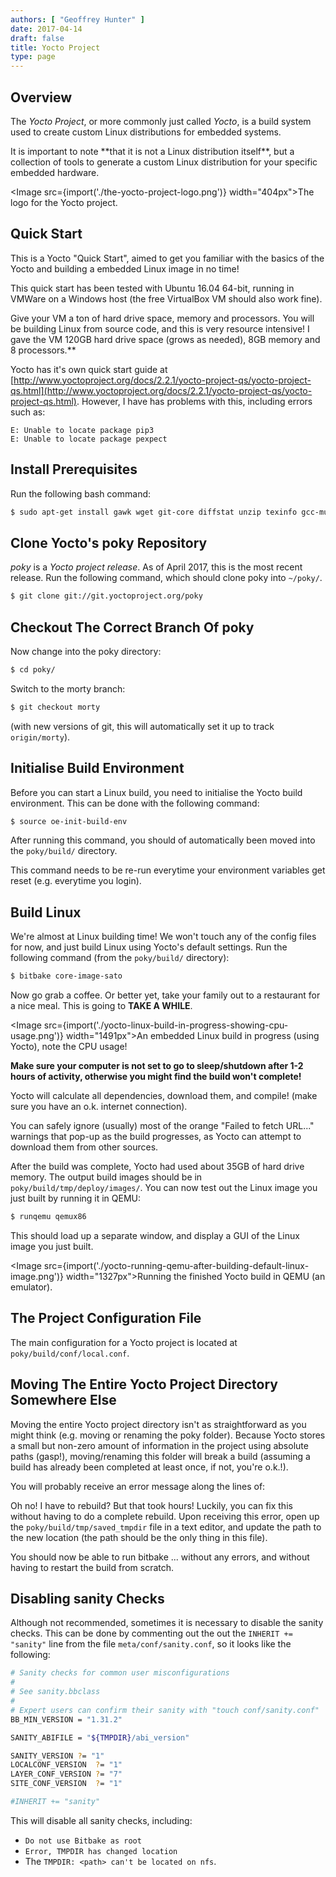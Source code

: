 ```yaml
---
authors: [ "Geoffrey Hunter" ]
date: 2017-04-14
draft: false
title: Yocto Project
type: page
---
```



## Overview

The _Yocto Project_, or more commonly just called _Yocto_, is a build system used to create custom Linux distributions for embedded systems.

<Aside type="note">
It is important to note **that it is not a Linux distribution itself**, but a collection of tools to generate a custom Linux distribution for your specific embedded hardware.
</Aside>

<Image src={import('./the-yocto-project-logo.png')} width="404px">The logo for the Yocto project.</Image>

## Quick Start

This is a Yocto "Quick Start", aimed to get you familiar with the basics of the Yocto and building a embedded Linux image in no time!

This quick start has been tested with Ubuntu 16.04 64-bit, running in VMWare on a Windows host (the free VirtualBox VM should also work fine).

<Aside type="caution">
Give your VM a ton of hard drive space, memory and processors. You will be building Linux from source code, and this is very resource intensive! I gave the VM 120GB hard drive space (grows as needed), 8GB memory and 8 processors.**
</Aside>

Yocto has it's own quick start guide at [http://www.yoctoproject.org/docs/2.2.1/yocto-project-qs/yocto-project-qs.html](http://www.yoctoproject.org/docs/2.2.1/yocto-project-qs/yocto-project-qs.html). However, I have has problems with this, including errors such as:

```
E: Unable to locate package pip3
E: Unable to locate package pexpect
```

## Install Prerequisites

Run the following bash command:

```sh    
$ sudo apt-get install gawk wget git-core diffstat unzip texinfo gcc-multilib build-essential chrpath socat cpio python python3 python-pip libsdl1.2-dev xterm
```

## Clone Yocto's poky Repository

_poky_ is a _Yocto project release_. As of April 2017, this is the most recent release. Run the following command, which should clone poky into `~/poky/`.

```sh    
$ git clone git://git.yoctoproject.org/poky
```

## Checkout The Correct Branch Of poky

Now change into the poky directory:

```sh   
$ cd poky/
```
Switch to the morty branch:

```sh    
$ git checkout morty
```

(with new versions of git, this will automatically set it up to track `origin/morty`).

## Initialise Build Environment

Before you can start a Linux build, you need to initialise the Yocto build environment. This can be done with the following command:

```sh   
$ source oe-init-build-env
```

After running this command, you should of automatically been moved into the `poky/build/` directory.

This command needs to be re-run everytime your environment variables get reset (e.g. everytime you login).

## Build Linux

We're almost at Linux building time! We won't touch any of the config files for now, and just build Linux using Yocto's default settings. Run the following command (from the `poky/build/` directory):

```sh    
$ bitbake core-image-sato
```

Now go grab a coffee. Or better yet, take your family out to a restaurant for a nice meal. This is going to **TAKE A WHILE**.

<Image src={import('./yocto-linux-build-in-progress-showing-cpu-usage.png')} width="1491px">An embedded Linux build in progress (using Yocto), note the CPU usage!</Image>

**Make sure your computer is not set to go to sleep/shutdown after 1-2 hours of activity, otherwise you might find the build won't complete!**

Yocto will calculate all dependencies, download them, and compile! (make sure you have an o.k. internet connection).

You can safely ignore (usually)  most of the orange "Failed to fetch URL..." warnings that pop-up as the build progresses, as Yocto can attempt to download them from other sources.

After the build was complete, Yocto had used about 35GB of hard drive memory. The output build images should be in `poky/build/tmp/deploy/images/`. You can now test out the Linux image you just built by running it in QEMU:

```sh    
$ runqemu qemux86
```

This should load up a separate window, and display a GUI of the Linux image you just built.

<Image src={import('./yocto-running-qemu-after-building-default-linux-image.png')} width="1327px">Running the finished Yocto build in QEMU (an emulator).</Image>

## The Project Configuration File

The main configuration for a Yocto project is located at `poky/build/conf/local.conf`.

## Moving The Entire Yocto Project Directory Somewhere Else

Moving the entire Yocto project directory isn't as straightforward as you might think (e.g. moving or renaming the poky folder). Because Yocto stores a small but non-zero amount of information in the project using absolute paths (gasp!), moving/renaming this folder will break a build (assuming a build has already been completed at least once, if not, you're o.k.!).

You will probably receive an error message along the lines of:

Oh no! I have to rebuild? But that took hours! Luckily, you can fix this without having to do a complete rebuild. Upon receiving this error, open up the `poky/build/tmp/saved_tmpdir` file in a text editor, and update the path to the new location (the path should be the only thing in this file).

You should now be able to run bitbake ... without any errors, and without having to restart the build from scratch.

## Disabling sanity Checks

Although not recommended, sometimes it is necessary to disable the sanity checks. This can be done by commenting out the out the `INHERIT += "sanity"` line from the file `meta/conf/sanity.conf`, so it looks like the following:

```sh    
# Sanity checks for common user misconfigurations
#
# See sanity.bbclass
#
# Expert users can confirm their sanity with "touch conf/sanity.conf"
BB_MIN_VERSION = "1.31.2"

SANITY_ABIFILE = "${TMPDIR}/abi_version"

SANITY_VERSION ?= "1"
LOCALCONF_VERSION  ?= "1"
LAYER_CONF_VERSION ?= "7"
SITE_CONF_VERSION  ?= "1"

#INHERIT += "sanity"
```

This will disable all sanity checks, including:

* `Do not use Bitbake as root`
* `Error, TMPDIR has changed location`
* The `TMPDIR: <path> can't be located on nfs`. 
